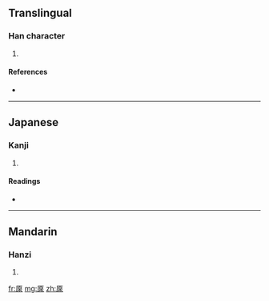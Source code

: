 ==Translingual==

===Han character===
{{Han char|rn=27|rad=厂|as=09|sn=11|four=|canj=一竹日水 (MHAE)}}

# {{defn|Han}}

====References====
* {{Han ref|kx=0162.150|dkj=02982|dj=0370.020|hdz=10075.160|uh=53A1|ud=21409}}

----

==Japanese==

===Kanji===
{{ja-kanji|grade=|rs=厂09}}

# {{defn|Japanese}}

====Readings====
* {{ja-readings|on=[[げん]] (gen)|kun=}}

----

==Mandarin==

===Hanzi===
{{cmn-hanzi|pin=[[xià]] ([[xia4]]), [[yuán]] ([[yuan2]])|wg=hsia<sup>4</sup>, yüan<sup>2</sup>}}

# {{defn|Mandarin}}

[[fr:厡]]
[[mg:厡]]
[[zh:厡]]